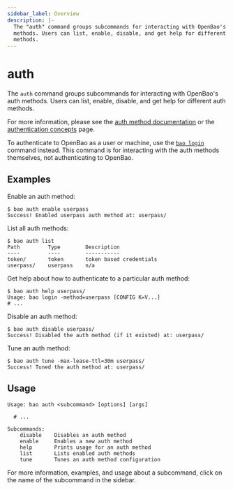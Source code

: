 ```yaml
---
sidebar_label: Overview
description: |-
  The "auth" command groups subcommands for interacting with OpenBao's auth
  methods. Users can list, enable, disable, and get help for different auth
  methods.
---
```


# auth

The `auth` command groups subcommands for interacting with OpenBao's auth methods.
Users can list, enable, disable, and get help for different auth methods.

For more information, please see the [auth method
documentation](/docs/auth) or the [authentication
concepts](/docs/concepts/auth) page.

To authenticate to OpenBao as a user or machine, use the [`bao login`](/docs/commands/login) command instead. This command is for
interacting with the auth methods themselves, not authenticating to OpenBao.

## Examples

Enable an auth method:

```shell-session
$ bao auth enable userpass
Success! Enabled userpass auth method at: userpass/
```

List all auth methods:

```shell-session
$ bao auth list
Path         Type        Description
----         ----        -----------
token/       token       token based credentials
userpass/    userpass    n/a
```

Get help about how to authenticate to a particular auth method:

```shell-session
$ bao auth help userpass/
Usage: bao login -method=userpass [CONFIG K=V...]
# ...
```

Disable an auth method:

```shell-session
$ bao auth disable userpass/
Success! Disabled the auth method (if it existed) at: userpass/
```

Tune an auth method:

```shell-session
$ bao auth tune -max-lease-ttl=30m userpass/
Success! Tuned the auth method at: userpass/
```

## Usage

```text
Usage: bao auth <subcommand> [options] [args]

  # ...

Subcommands:
    disable    Disables an auth method
    enable     Enables a new auth method
    help       Prints usage for an auth method
    list       Lists enabled auth methods
    tune       Tunes an auth method configuration
```

For more information, examples, and usage about a subcommand, click on the name
of the subcommand in the sidebar.
